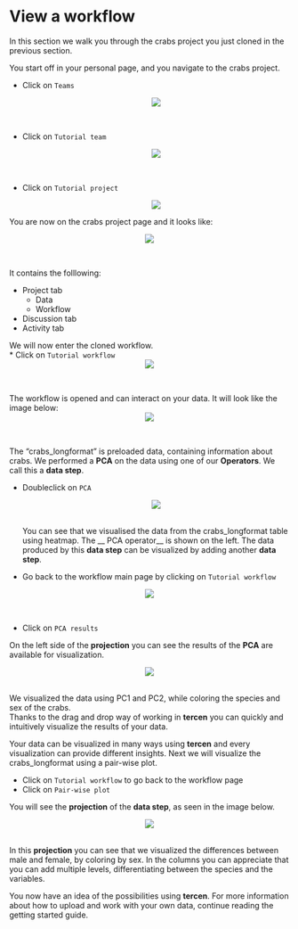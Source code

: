 # View a workflow

In this section we walk you through the crabs project you just cloned in the previous section.

You start off in your personal page, and you navigate to the crabs project.

* Click on `Teams`
<center><img src="images/click_on_teams.png"></center>
\ 

* Click on `Tutorial team`
<center><img src="images/click_on_crabs_team.png"></center>
\ 

* Click on `Tutorial project`
<center><img src="images/click_on_crabs_project.png"></center>

You are now on the crabs project page and it looks like:

<center><img src="images/view_crabs_project_page.png"></center>
\

It contains the folllowing:

* Project tab
  * Data
  * Workflow
* Discussion tab
* Activity tab

We will now enter the cloned workflow.\
* Click on `Tutorial workflow`
<center><img src="images/click_on_crabs_workflow.png"></center>
\

The workflow is opened and can interact on your data. It will look like the image below:
<center><img src="images/view_crabs_workflow.png"></center>
\


The "crabs_longformat" is preloaded data, containing information about crabs. 
We performed a __PCA__ on the data using one of our __Operators__. We call this a __data step__.

* Doubleclick on `PCA`
<center><img src="images/Tut_workflowPCA.png"></center>
\
You can see that we visualised the data from the crabs_longformat table using heatmap.
The __ PCA operator__ is shown on the left.
The data produced by this __data step__ can be visualized by adding another __data step__.

* Go back to the workflow main page by clicking on `Tutorial workflow`

<center><img src="images/click_on_crabs_worklow_PCA_back.png"></center>
\

* Click on `PCA results`



On the left side of the __projection__ you can see the results of the __PCA__ are available for visualization. 

<center><img src="images/view_PCA_results.png"></center>
\
We visualized the data using PC1 and PC2, while coloring the species and sex of the crabs.\
Thanks to the drag and drop way of working in __tercen__ you can quickly and intuitively visualize the results of your data. 

Your data can be visualized in many ways using __tercen__ and every visualization can provide different insights. Next we will visualize the crabs_longformat using a pair-wise plot. 

* Click on `Tutorial workflow` to go back to the workflow page
* Click on `Pair-wise plot`

You will see the __projection__ of the __data step__, as seen in the image below.

<center><img src="images/view_pairwise.png"></center>
\
In this __projection__ you can see that we visualized the differences between male and female, by coloring by sex.
In the columns you can appreciate that you can add multiple levels, differentiating between the species and the variables.

You now have an idea of the possibilities using __tercen__. For more information about how to upload and work with your own data, continue reading the getting started guide. 


